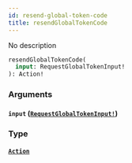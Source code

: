```yaml
---
id: resend-global-token-code
title: resendGlobalTokenCode
---
```


No description

```graphql
resendGlobalTokenCode(
  input: RequestGlobalTokenInput!
): Action!

```

### Arguments

#### `input` ([`RequestGlobalTokenInput!`](/docs/graphql/inputs/request-global-token-input))

### Type

#### [`Action`](/docs/graphql/objects/action)
